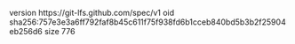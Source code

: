 version https://git-lfs.github.com/spec/v1
oid sha256:757e3e3a6ff792faf8b45c611f75f938fd6b1cceb840bd5b3b2f25904eb256d6
size 776
